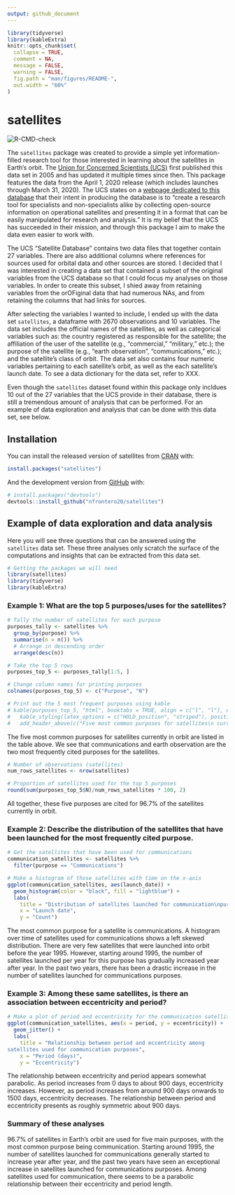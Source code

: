 ```yaml
---
output: github_document
---
```


```r
library(tidyverse)
library(kableExtra)
knitr::opts_chunk$set(
  collapse = TRUE,
  comment = NA,
  message = FALSE, 
  warning = FALSE,
  fig.path = "man/figures/README-",
  out.width = "60%"
)
```

# satellites

<!-- badges: start -->
![R-CMD-check](https://github.com/nfrontero20/satellites/workflows/R-CMD-check/badge.svg)
<!-- badges: end -->

The `satellites` package was created to provide a simple yet information-filled research tool for those interested in learning about the satellites in Earth's orbit. The [Union for Concerned Scientists (UCS)](https://www.ucsusa.org/) first published this data set in 2005 and has updated it multiple times since then.  This package features the data from the April 1, 2020 release (which includes launches through March 31, 2020).  The UCS states on a [webpage dedicated to this database](https://www.ucsusa.org/resources/satellite-database) that their intent in producing the database is to "create a research tool for specialists and non-specialists alike by collecting open-source information on operational satellites and presenting it in a format that can be easily manipulated for research and analysis."  It is my belief that the UCS has succeeded in their mission, and through this package I aim to make the data even easier to work with. 

The UCS "Satellite Database" contains two data files that together contain 27 variables.  There are also additional columns where references for sources used for orbital data and other sources are stored.  I decided that I was interested in creating a data set that contained a subset of the original variables from the UCS database so that I could focus my analyses on those variables.  In order to create this subset, I shied away from retaining variables from the orOFiginal data that had numerous NAs, and from retaining the columns that had links for sources.  

After selecting the variables I wanted to include, I ended up with the data set `satellites`, a dataframe with 2670 observations and 10 variables.  The data set includes the official names of the satellites, as well as categorical variables such as: the country registered as responsible for the satellite; the affiliation of the user of the satellite (e.g., "commercial," "military," etc.); the purpose of the satellite (e.g., "earth observation", "communications," etc.); and the satellite's class of orbit.  The data set also contains four numeric variables pertaining to each satellite's orbit, as well as the each satellite's launch date. To see a data dictionary for the data set, refer to XXX.

Even though the `satellites` dataset found within this package only incldues 10 out of the 27 variables that the UCS provide in their database, there is still a tremendous amount of analysis that can be performed.  For an example of data exploration and analysis that can be done with this data set, see below. 

## Installation

You can install the released version of satellites from [CRAN](https://CRAN.R-project.org) with:

``` r
install.packages("satellites")
```

And the development version from [GitHub](https://github.com/) with:

``` r
# install.packages("devtools")
devtools::install_github("nfrontero20/satellites")
```
## Example of data exploration and data analysis

Here you will see three questions that can be answered using the `satellites` data set.  These three analyses only scratch the surface of the computations and insights that can be extracted from this data set.

```r
# Getting the packages we will need
library(satellites)
library(tidyverse)
library(kableExtra)
```

### Example 1: What are the top 5 purposes/uses for the satellites?

```r
# Tally the number of satellites for each purpose
purposes_tally <- satellites %>% 
  group_by(purpose) %>% 
  summarise(n = n()) %>% 
  # Arrange in descending order
  arrange(desc(n)) 

# Take the top 5 rows
purposes_top_5 <- purposes_tally[1:5, ]

# Change column names for printing purposes
colnames(purposes_top_5) <- c("Purpose", "N")

# Print out the 5 most frequent purposes using kable
# kable(purposes_top_5, "html", booktabs = TRUE, align = c("l", "l"), escape = FALSE) %>%
#   kable_styling(latex_options = c("HOLD_position", "striped"), position="center") %>%
#   add_header_above(c("Five most common purposes for satellites\n currently in orbit" = 2))
```

The five most common purposes for satellites currently in orbit are listed in the table above.  We see that communications and earth observation are the two most frequently cited purposes for the satellites.  

```r
# Number of observations (satellites)
num_rows_satellites <- nrow(satellites)

# Proportion of satellites used for the top 5 purposes
round(sum(purposes_top_5$N)/num_rows_satellites * 100, 2)
```
All together, these five purposes are cited for 96.7% of the satellites currently in orbit.

### Example 2: Describe the distribution of the satellites that have been launched for the most frequently cited purpose. 

```r
# Get the satellites that have been used for communications
communication_satellites <- satellites %>% 
  filter(purpose == "Communications")

# Make a histogram of those satellites with time on the x-axis
ggplot(communication_satellites, aes(launch_date)) + 
  geom_histogram(color = "black", fill = "lightblue") + 
  labs(
    title = "Distribution of satellites launched for communication\npurposes over time",
    x = "Launch date",
    y = "Count")
```

The most common purpose for a satellite is communications.  A histogram over time of satellites used for communications shows a left skewed distribution.  There are very few satellites that were launched into orbit before the year 1995.  However, starting around 1995, the number of satellites launched per year for this purpose has gradually increased year after year.  In the past two years, there has been a drastic increase in the number of satellites launched for communications purposes. 

### Example 3: Among these same satellites, is there an association between eccentricity and period?

```r
# Make a plot of period and eccentricity for the communication satellites
ggplot(communication_satellites, aes(x = period, y = eccentricity)) + 
  geom_jitter() + 
  labs(
    title = "Relationship between period and eccentricity among
satellites used for communication purposes",
    x = "Period (days)",
    y = "Eccentricity")
```

The relationship between eccentricity and period appears somewhat parabolic.  As period increases from 0 days to about 900 days, eccentricity increases.  However, as period increases from around 900 days onwards to 1500 days, eccentricity decreases.  The relationship between period and eccentricity presents as roughly symmetric about 900 days. 

### Summary of these analyses

96.7% of satellites in Earth's orbit are used for five main purposes, with the most common purpose being communication.  Starting around 1995, the number of satellites launched for communications generally started to increase year after year, and the past two years have seen an exceptional increase in satellites launched for communications purposes.  Among satellites used for communication, there seems to be a parabolic relationship between their eccentricity and period length.
